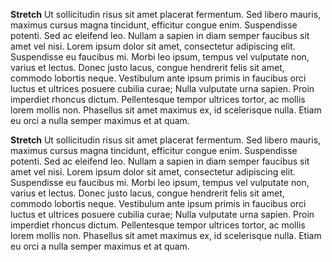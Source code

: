 
<Meta title="Templates/Layout/50-50 Content" />

<gov-container>
	<gov-layout>
		<gov-layout-column>
			<p><b>Stretch</b> Ut sollicitudin risus sit amet placerat fermentum. Sed libero mauris, maximus cursus magna
				tincidunt, efficitur congue enim. Suspendisse potenti. Sed ac eleifend leo. Nullam a sapien in diam semper
				faucibus sit amet vel nisi. Lorem ipsum dolor sit amet, consectetur adipiscing elit. Suspendisse eu faucibus mi.
				Morbi leo ipsum, tempus vel vulputate non, varius et lectus. Donec justo lacus, congue hendrerit felis sit amet,
				commodo lobortis neque. Vestibulum ante ipsum primis in faucibus orci luctus et ultrices posuere cubilia curae;
				Nulla vulputate urna sapien. Proin imperdiet rhoncus dictum. Pellentesque tempor ultrices tortor, ac mollis
				lorem mollis non. Phasellus sit amet maximus ex, id scelerisque nulla. Etiam eu orci a nulla semper maximus et
				at quam.</p>
		</gov-layout-column>
		<gov-layout-column>
			<p><b>Stretch</b> Ut sollicitudin risus sit amet placerat fermentum. Sed libero mauris, maximus cursus magna
				tincidunt, efficitur congue enim. Suspendisse potenti. Sed ac eleifend leo. Nullam a sapien in diam semper
				faucibus sit amet vel nisi. Lorem ipsum dolor sit amet, consectetur adipiscing elit. Suspendisse eu faucibus mi.
				Morbi leo ipsum, tempus vel vulputate non, varius et lectus. Donec justo lacus, congue hendrerit felis sit amet,
				commodo lobortis neque. Vestibulum ante ipsum primis in faucibus orci luctus et ultrices posuere cubilia curae;
				Nulla vulputate urna sapien. Proin imperdiet rhoncus dictum. Pellentesque tempor ultrices tortor, ac mollis
				lorem mollis non. Phasellus sit amet maximus ex, id scelerisque nulla. Etiam eu orci a nulla semper maximus et
				at quam.</p>
		</gov-layout-column>
	</gov-layout>
</gov-container>
